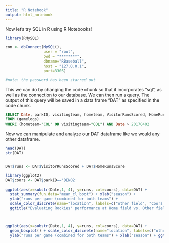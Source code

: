 ```yaml
---
title: "R Notebook"
output: html_notebook
---
```


Now let's try SQL in R using R Notebooks! 

```r
library(RMySQL)

con <- dbConnect(MySQL(),
                 user = "root",
                 pwd = "********",
                 dbname="RBaseball",
                 host = "127.0.0.1",
                 port=3306)

#note: the password has been starred out


```

This we can do by changing the code chunk so that it incorporates "sql", as well as the connection to our database.
We can then run a query. The output of this query will be saved in a data frame "DAT" as specified in the code chunk.
```sql

SELECT Date, parkID, visitingteam, hometeam, VisitorRunsScored, HomeRunsScore
FROM (gamelogs)
WHERE (hometeam="COL" OR visitingteam="COL") AND Date > 20170402


```

Now we can manipulate and analyze our DAT dataframe like we would any other dataframe. 
```r

head(DAT)
str(DAT)


DAT$runs <- DAT$VisitorRunsScored + DAT$HomeRunsScore

library(ggplot2)
DAT$coors <- DAT$parkID=='DEN02'

ggplot(aes(x=substr(Date,1, 4), y=runs, col=coors), data=DAT) + 
  stat_summary(fun.data="mean_cl_boot") + xlab("season") + 
  ylab("runs per game (combined for both teams") + 
  scale_color_discrete(name="location", labels=c("other field", "Coors (home) field"))+
  ggtitle("Evaluating Rockies' performance at Home field vs. Other fields")



ggplot(aes(x=substr(Date,1, 4), y=runs, col=coors), data=DAT) +
  geom_boxplot() + scale_color_discrete(name="location", labels=c("other field", "Coors (home) field"))+
  ylab("runs per game (combined for both teams") + xlab("season") + ggtitle("Evaluating Rockies' performance at Home field vs. Other fields ")



```

